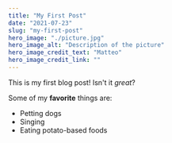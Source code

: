 ```yaml
---
title: "My First Post"
date: "2021-07-23"
slug: "my-first-post"
hero_image: "./picture.jpg"
hero_image_alt: "Description of the picture"
hero_image_credit_text: "Matteo"
hero_image_credit_link: ""
---
```


This is my first blog post! Isn't it *great*?

Some of my **favorite** things are:

* Petting dogs
* Singing
* Eating potato-based foods